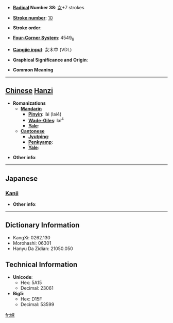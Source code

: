 * '''[[Wiktionary:Chinese radical index| Radical]] Number 38''': [[Wiktionary:Chinese radical index 女|女]]+7 strokes

* '''[[Wiktionary:Chinese total strokes index|Stroke number]]''': [[Wiktionary:Chinese total strokes index 10|10]]

* '''Stroke order''': 

* '''[[Wiktionary:Chinese four corner index|Four-Corner System]]''': 4549<sub>6</sub>

* '''[[Wiktionary:Chinese Cangjie index|Cangjie input]]''': 女木中 (VDL)

* '''Graphical Significance and Origin''': 

* '''Common Meaning'''

----

== [[Chinese]] [[Hanzi]] ==

* '''Romanizations'''
** '''[[Mandarin]]'''
*** '''[[Pinyin]]''': lài (lai4)
*** '''[[Wade-Giles]]''': lai<sup>4</sup>
*** '''[[Yale]]''': 
** '''[[Cantonese]]'''
*** '''[[Jyutping]]''':
*** '''[[Penkyamp]]''': 
*** '''[[Yale]]''': 

* '''Other info''': 

----

==Japanese==
===[[Kanji]]===
{{kanji|on readings=[[さく]] (saku), [[しょく]] (shoku), [[そく]] (soku), [[らい]] (rai)
|kun readings=[[つつしむ]] (tsutsushimu), [[よい]] (yoi), [[ととのえる]] (totonoeru)
}}

* '''Other info''':  

----

== Dictionary Information ==

* KangXi: 0262.130
* Morohashi: 06301
* Hanyu Da Zidian: 21050.050

== Technical Information ==

* '''Unicode''':
** Hex: 5A15
** Decimal: 23061
* '''Big5''':
** Hex: D15F
** Decimal: 53599

[[fr:娕]]